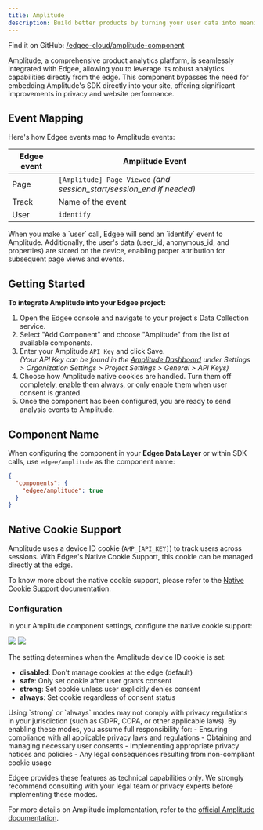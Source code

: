 ```yaml
---
title: Amplitude
description: Build better products by turning your user data into meaningful insights, using Amplitude's digital analytics platform, **now at the edge**.
---
```



<EdgeeSdk />

Find it on GitHub: [<Icon icon="github" iconType="solid" /> /edgee-cloud/amplitude-component](https://github.com/edgee-cloud/amplitude-component)

Amplitude, a comprehensive product analytics platform, is seamlessly integrated with Edgee, allowing you to leverage 
its robust analytics capabilities directly from the edge. This component bypasses the need for embedding Amplitude's SDK directly into your site, 
offering significant improvements in privacy and website performance.


## Event Mapping

Here's how Edgee events map to Amplitude events:

| Edgee event | Amplitude Event     |
|-------------|----------------|
| Page        | `[Amplitude] Page Viewed` _(and session_start/session_end if needed)_ |
| Track       | Name of the event |
| User        | `identify` |

<Note>
  When you make a `user` call, Edgee will send an `identify` event to Amplitude.
  Additionally, the user's data (user_id, anonymous_id, and properties) are stored on the device,
  enabling proper attribution for subsequent page views and events.
</Note>


## Getting Started

**To integrate Amplitude into your Edgee project:**

1. Open the Edgee console and navigate to your project's Data Collection service.
2. Select "Add Component" and choose "Amplitude" from the list of available components.
3. Enter your Amplitude `API Key` and click Save. <br />
_(Your API Key can be found in the [Amplitude Dashboard](https://app.amplitude.com/analytics/assembly-sh/settings/projects) 
under Settings > Organization Settings > Project Settings > General > API Keys)_
4. Choose how Amplitude native cookies are handled. Turn them off completely, enable them always, or only enable them when user consent is granted.
5. Once the component has been configured, you are ready to send analysis events to Amplitude.

## Component Name

When configuring the component in your **Edgee Data Layer** or within SDK calls, use `edgee/amplitude` as the component name:

```json
{
  "components": {
    "edgee/amplitude": true
  }
}
```

## Native Cookie Support

Amplitude uses a device ID cookie (`AMP_[API_KEY]`) to track users across sessions. With Edgee's Native Cookie Support, 
this cookie can be managed directly at the edge.

To know more about the native cookie support, please refer to the [Native Cookie Support](/services/data-collection/native-cookie-support) documentation.

### Configuration

In your Amplitude component settings, configure the native cookie support:

<Frame caption="Go to your project > Data Collection > Your Amplitude component">
  <img className="block dark:hidden" src="/images/native-cookie-support-light.png"/>
  <img className="hidden dark:block" src="/images/native-cookie-support-dark.png"/>
</Frame>

The setting determines when the Amplitude device ID cookie is set:

- **disabled**: Don't manage cookies at the edge (default)
- **safe**: Only set cookie after user grants consent
- **strong**: Set cookie unless user explicitly denies consent
- **always**: Set cookie regardless of consent status

<Warning>
  Using `strong` or `always` modes may not comply with privacy regulations in your jurisdiction (such as GDPR, CCPA, or other applicable laws). 
  By enabling these modes, you assume full responsibility for:
  - Ensuring compliance with all applicable privacy laws and regulations
  - Obtaining and managing necessary user consents
  - Implementing appropriate privacy notices and policies
  - Any legal consequences resulting from non-compliant cookie usage

  Edgee provides these features as technical capabilities only. We strongly recommend consulting with your legal team or privacy experts before implementing these modes.
</Warning>


For more details on Amplitude implementation, refer to the 
[official Amplitude documentation](https://www.docs.developers.amplitude.com/).

